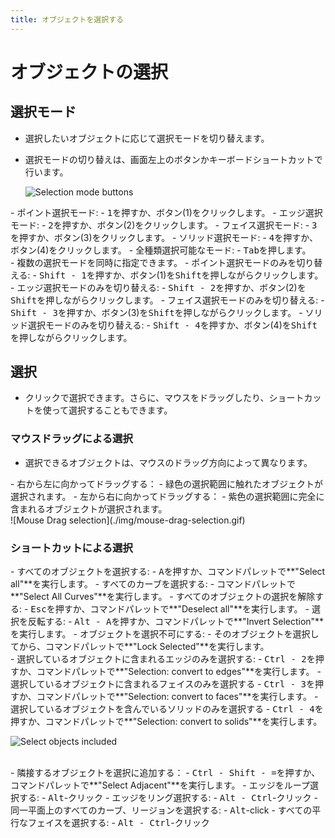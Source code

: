 ```yaml
---
title: オブジェクトを選択する
---
```


# オブジェクトの選択

## 選択モード

- 選択したいオブジェクトに応じて選択モードを切り替えます。
- 選択モードの切り替えは、画面左上のボタンかキーボードショートカットで行います。

   ![Selection mode buttons](./img/selection-mode-buttons.png)
<div className="dl">
- ポイント選択モード:
    - <kbd>1</kbd>を押すか、ボタン(1)をクリックします。
- エッジ選択モード:
    - <kbd>2</kbd>を押すか、ボタン(2)をクリックします。
- フェイス選択モード:
    - <kbd>3</kbd>を押すか、ボタン(3)をクリックします。
- ソリッド選択モード:
    - <kbd>4</kbd>を押すか、ボタン(4)をクリックします。
- 全種類選択可能なモード:
    - <kbd>Tab</kbd>を押します。
<br />
- 複数の選択モードを同時に指定できます。
- ポイント選択モードのみを切り替える: 
    - <kbd>Shift - 1</kbd>を押すか、ボタン(1)を<kbd>Shift</kbd>を押しながらクリックします。
- エッジ選択モードのみを切り替える:
    - <kbd>Shift - 2</kbd>を押すか、ボタン(2)を<kbd>Shift</kbd>を押しながらクリックします。
- フェイス選択モードのみを切り替える:
    - <kbd>Shift - 3</kbd>を押すか、ボタン(3)を<kbd>Shift</kbd>を押しながらクリックします。
- ソリッド選択モードのみを切り替える:
    - <kbd>Shift - 4</kbd>を押すか、ボタン(4)を<kbd>Shift</kbd>を押しながらクリックします。
</div>

## 選択

- クリックで選択できます。さらに、マウスをドラッグしたり、ショートカットを使って選択することもできます。

### マウスドラッグによる選択

- 選択できるオブジェクトは、マウスのドラッグ方向によって異なります。
<div className="dl">
- 右から左に向かってドラッグする： 
    - 緑色の選択範囲に触れたオブジェクトが選択されます。
- 左から右に向かってドラッグする：
    - 紫色の選択範囲に完全に含まれるオブジェクトが選択されます。
</div>
   ![Mouse Drag selection](./img/mouse-drag-selection.gif)

### ショートカットによる選択

<div className="dl">
- すべてのオブジェクトを選択する: 
    - <kbd>A</kbd>を押すか、コマンドパレットで**"Select all"**を実行します。
- すべてのカーブを選択する:
    - コマンドパレットで**"Select All Curves"**を実行します。
- すべてのオブジェクトの選択を解除する:
    - <kbd>Esc</kbd>を押すか、コマンドパレットで**"Deselect all"**を実行します。
- 選択を反転する:
    - <kbd>Alt - A</kbd>を押すか、コマンドパレットで**"Invert Selection"**を実行します。
- オブジェクトを選択不可にする:
    - そのオブジェクトを選択してから、コマンドパレットで**"Lock Selected"**を実行します。
<br />
- 選択しているオブジェクトに含まれるエッジのみを選択する:
    - <kbd>Ctrl - 2</kbd>を押すか、コマンドパレットで**"Selection: convert to edges"**を実行します。
- 選択しているオブジェクトに含まれるフェイスのみを選択する
    - <kbd>Ctrl - 3</kbd>を押すか、コマンドパレットで**"Selection: convert to faces"**を実行します。
- 選択しているオブジェクトを含んでいるソリッドのみを選択する
    - <kbd>Ctrl - 4</kbd>を押すか、コマンドパレットで**"Selection: convert to solids"**を実行します。

![Select objects included](./img/select-objects-included.gif)

<br />
- 隣接するオブジェクトを選択に追加する： 
    - <kbd>Ctrl - Shift - =</kbd>を押すか、コマンドパレットで**"Select Adjacent"**を実行します。
- エッジをループ選択する:
    -  <kbd>Alt</kbd>-クリック
- エッジをリング選択する:
    - <kbd>Alt - Ctrl</kbd>-クリック
- 同一平面上のすべてのカーブ、リージョンを選択する:
    - <kbd>Alt</kbd>-click 
- すべての平行なフェイスを選択する:
    - <kbd>Alt - Ctrl</kbd>-クリック
</div>